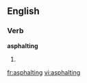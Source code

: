 ==English==

===Verb===
'''asphalting'''

# {{present participle of|[[asphalt]]}}

[[fr:asphalting]]
[[vi:asphalting]]